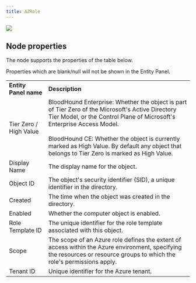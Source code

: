 ```yaml
---
title: AZRole
---
```


<img src="/assets/community-edition-pill-tag.svg"/> 


## Node properties

The node supports the properties of the table below.

<Note>
Properties which are blank/null will not be shown in the Entity Panel.
</Note>

|     |     |
| --- | --- |
| **Entity Panel name** | **Description** |
| Tier Zero / High Value | BloodHound Enterprise: Whether the object is part of Tier Zero of the Microsoft's Active Directory Tier Model, or the Control Plane of Microsoft's Enterprise Access Model.  <br/>  <br/>BloodHound CE: Whether the object is currently marked as High Value. By default any object that belongs to Tier Zero is marked as High Value. |
| Display Name | The display name for the object. |
| Object ID | The object's security identifier (SID), a unique identifier in the directory. |
| Created | The time when the object was created in the directory. |
| Enabled | Whether the computer object is enabled. |
| Role Template ID | The unique identifier for the role template associated with this object. |
| Scope | The scope of an Azure role defines the extent of access within the Azure environment, specifying the resources or resource groups to which the role's permissions apply. |
| Tenant ID | Unique identifier for the Azure tenant. |
